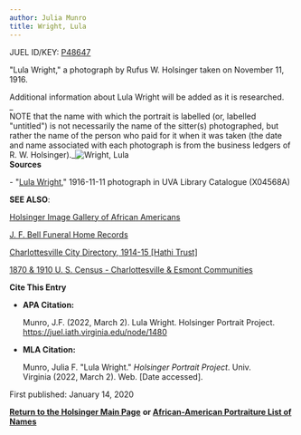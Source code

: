 ```yaml
---
author: Julia Munro
title: Wright, Lula
---
```

JUEL ID/KEY: [P48647](http://juel.iath.virginia.edu/public_person?person=48647 "P48647")

"Lula Wright," a photograph by Rufus W. Holsinger taken on November 11, 1916.

Additional information about Lula Wright will be added as it is researched.  
_  
NOTE that the name with which the portrait is labelled (or, labelled "untitled") is not necessarily the name of the sitter(s) photographed, but rather the name of the person who paid for it when it was taken (the date and name associated with each photograph is from the business ledgers of R. W. Holsinger)._![Wright, Lula](https://iiif.lib.virginia.edu/iiif/uva-lib:1044748/full/561,778/0/default.jpg "Wright, Lula")   
**Sources**

\- "[Lula Wright](https://search.lib.virginia.edu/sources/images/items/uva-lib:1044748 "Wright, Lula")," 1916-11-11 photograph in UVA Library Catalogue (X04568A) 

**SEE ALSO**:

[Holsinger Image Gallery of African Americans](http://rwholsingerphotos.org/images.php "Holsinger Image Gallery of African Americans")

[J. F. Bell Funeral Home Records](http://www2.vcdh.virginia.edu/afam/raceandplace/perl_scripts/funeral_search.html "J. F. Bell Funeral Home Database")

[Charlottesville City Directory, 1914-15 \[Hathi Trust\]](https://catalog.hathitrust.org/Record/101954103 "Charlottesville City Directory, 1914-15") 

[1870 & 1910 U. S. Census - Charlottesville & Esmont Communities](http://www2.vcdh.virginia.edu/afam/raceandplace/census/search_both.html "1870 & 1910 U. S. Census: Charlottesville and Esmont Communities")

**Cite This Entry**

*   **APA Citation:**
    
    Munro, J.F. (2022, March 2). Lula Wright. Holsinger Portrait Project. https://juel.iath.virginia.edu/node/1480
    
*   **MLA Citation:**
    
    Munro, Julia F. "Lula Wright." _Holsinger Portrait Project_. Univ. Virginia (2022, March 2). Web. \[Date accessed\].
    

First published: January 14, 2020  
  

[**Return to the Holsinger Main Page**](http://juel.iath.virginia.edu/node/980) **or [African-American Portraiture List of Names](http://juel.iath.virginia.edu/node/996)**